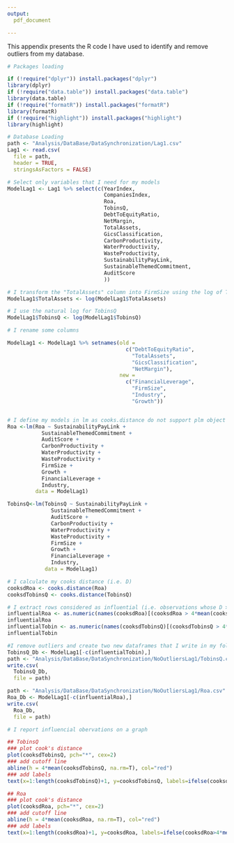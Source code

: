 ```yaml
---
output:
  pdf_document

---
```


This appendix presents the R code I have used to identify and remove outliers from my database. 




```r


# Packages loading 

if (!require("dplyr")) install.packages("dplyr")
library(dplyr) 
if (!require("data.table")) install.packages("data.table")
library(data.table)
if (!require("formatR")) install.packages("formatR")
library(formatR)
if (!require("highlight")) install.packages("highlight")
library(highlight)

```

```r

# Database Loading 
path <- "Analysis/DataBase/DataSynchronization/Lag1.csv"
Lag1 <- read.csv(
  file = path, 
  header = TRUE, 
  stringsAsFactors = FALSE)

```


```r

# Select only variables that I need for my models
ModelLag1 <- Lag1 %>% select(c(YearIndex,
                               CompaniesIndex,
                               Roa,
                               TobinsQ,
                               DebtToEquityRatio,
                               NetMargin,
                               TotalAssets,
                               GicsClassification,
                               CarbonProductivity,
                               WaterProductivity,
                               WasteProductivity,
                               SustainabilityPayLink,
                               SustainableThemedCommitment,
                               AuditScore
                               ))

# I transform the "TotalAssets" column into FirmSize using the log of TotalAssets 
ModelLag1$TotalAssets <- log(ModelLag1$TotalAssets)

# I use the natural log for TobinsQ
ModelLag1$TobinsQ <- log(ModelLag1$TobinsQ)

# I rename some columns

ModelLag1 <- ModelLag1 %>% setnames(old = 
                                      c("DebtToEquityRatio", 
                                        "TotalAssets", 
                                        "GicsClassification", 
                                        "NetMargin"), 
                                    new = 
                                      c("FinancialLeverage", 
                                        "FirmSize", 
                                        "Industry", 
                                        "Growth"))


# I define my models in lm as cooks.distance do not support plm object
Roa <-lm(Roa ~ SustainabilityPayLink +
           SustainableThemedCommitment + 
           AuditScore + 
           CarbonProductivity + 
           WaterProductivity + 
           WasteProductivity + 
           FirmSize + 
           Growth + 
           FinancialLeverage + 
           Industry, 
         data = ModelLag1)

TobinsQ<-lm(TobinsQ ~ SustainabilityPayLink + 
              SustainableThemedCommitment + 
              AuditScore + 
              CarbonProductivity + 
              WaterProductivity + 
              WasteProductivity + 
              FirmSize + 
              Growth + 
              FinancialLeverage + 
              Industry, 
            data = ModelLag1)

# I calculate my cooks distance (i.e. D)
cooksdRoa <- cooks.distance(Roa)
cooksdTobinsQ <- cooks.distance(TobinsQ)

# I extract rows considered as influential (i.e. observations whose D > 4 * means)
influentialRoa <- as.numeric(names(cooksdRoa)[(cooksdRoa > 4*mean(cooksdRoa, na.rm=T))]) 
influentialRoa
influentialTobin <- as.numeric(names(cooksdTobinsQ)[(cooksdTobinsQ > 4*mean(cooksdTobinsQ, na.rm=T))])
influentialTobin
```

```r

#I remove outliers and create two new dataframes that I write in my folders
TobinsQ_Db <- ModelLag1[-c(influentialTobin),]
path <- "Analysis/DataBase/DataSynchronization/NoOutliersLag1/TobinsQ.csv"
write.csv(
  TobinsQ_Db,
  file = path)

path <- "Analysis/DataBase/DataSynchronization/NoOutliersLag1/Roa.csv"
Roa_Db <- ModelLag1[-c(influentialRoa),]
write.csv(
  Roa_Db, 
  file = path)

```

```r
# I report influencial obervations on a graph

## TobinsQ
### plot cook's distance
plot(cooksdTobinsQ, pch="*", cex=2)  
### add cutoff line
abline(h = 4*mean(cooksdTobinsQ, na.rm=T), col="red")
### add labels
text(x=1:length(cooksdTobinsQ)+1, y=cooksdTobinsQ, labels=ifelse(cooksdTobinsQ>4*mean(cooksdTobinsQ, na.rm=T),names(cooksdTobinsQ),""), col="red")  

## Roa
### plot cook's distance
plot(cooksdRoa, pch="*", cex=2)  
### add cutoff line
abline(h = 4*mean(cooksdRoa, na.rm=T), col="red")  
### add labels
text(x=1:length(cooksdRoa)+1, y=cooksdRoa, labels=ifelse(cooksdRoa>4*mean(cooksdRoa, na.rm=T),names(cooksdRoa),""), col="red") 
```
